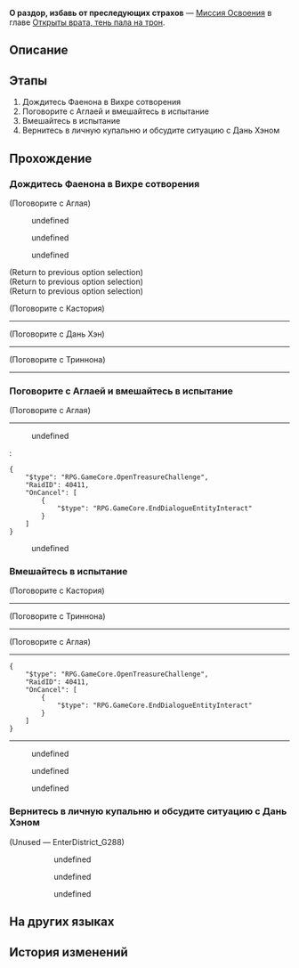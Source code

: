 {{Дополнить|Диалоги.}}
{{Миссия Инфобокс
|id              = 1040201
|Название        = 
|Изображение     = Миссия Освоения О раздор, избавь от преследующих страхов.png
|Тип             = Миссия Освоения
|События         = 
|Глава           = Открыты врата, тень пала на трон
|Условия         = Завершена [[Миссия Освоения]] ''[[О герой, прими ядро пламени]]''
|Персонажи       = Аглая; Голос титана; Дань Хэн; Испуганный стражник священного города; Кастория; Кратер; Мидей; Отголосок божественности; Отзывчивая женщина; Отпрыск титана; Паникующий солдат; Первопроходец; Солдат-доносчик; Стражник священного города; Стражники священного города; Суровый стражник священного города; Трибби; Трибиос; Триннона; Фаенон
|СтартЛокация    = [[Амфореус]] — [[Вихрь сотворения]]
|Локации         = Вихрь сотворения
|Предыдущая      = О герой, прими ядро пламени
|Следующая       = О слава, не испей отравленного вина
|Награды         = Опыт Освоения*300; Звёздный нефрит*40; Путеводитель путешественника*3; Утраченный кристалл*3; Небесная амброзия*120; Кредиты*40 000
}}
'''О раздор, избавь от преследующих страхов''' — [[Миссия Освоения]] в главе [[Открыты врата, тень пала на трон]].

==Описание==
{{Описание|Прошло много времени с тех пор, как Фаенон вошёл в Вихрь сотворения, чтобы пройти испытание раздора. Испытание обернулось провалом, когда Фаенон едва не потерял контроль над собой из-за внутренних демонов, но вам удалось спасти его. Фаенон провалил испытание ядром пламени, и бремя божественной силы Никадора легло на плечи единственного наследного принца Кремноса - златиуса Мидея. Но даже будучи законным наследником раздора, Мидей проявил несвойственную ему нерешительность, сопротивляясь принятию божественной силы, словно слава раздора стала его внутренним демоном.}}

==Этапы==
# Дождитесь Фаенона в Вихре сотворения
# Поговорите с Аглаей и вмешайтесь в испытание
# Вмешайтесь в испытание
# Вернитесь в личную купальню и обсудите ситуацию с Дань Хэном

==Прохождение==
{{Дополнить}}

===Дождитесь Фаенона в Вихре сотворения===
{{Описание миссии|локация=Вихрь сотворения|Прошло немало времени с тех пор, как Фаенон вошёл в Вихрь сотворения, вознамерившись пройти испытание раздора, что не давало златиусам покоя.}}
{{Диалог Начало}}

;(Поговорите с Аглая)
<!--Unknown TalkSentence: 104020009-->
<!--Unknown TalkSentence: 104020010-->
<!--Unknown TalkSentence: 104020011-->
<!--Unknown TalkSentence: 104020012-->
<!--Unknown TalkSentence: 104020013-->
<!--Unknown TalkSentence: 104020014-->
<!--Unknown TalkSentence: 104020015-->
<!--Unknown TalkSentence: 104020016-->
<!--Unknown TalkSentence: 104020017-->
<!--Unknown TalkSentence: 104020018-->
<!--Unknown TalkSentence: 104020019-->
<!--Unknown TalkSentence: 104020020-->
<!--Unknown TalkSentence: 104020021-->
<!--Unknown TalkSentence: 104020022-->
<!--Unknown TalkSentence: 104020023-->
<!--Unknown TalkSentence: 104020024-->
<!--Unknown TalkSentence: 104020025-->
<!--Unknown TalkSentence: 104020026-->
<!--Unknown TalkSentence: 104020027-->
<!--Unknown TalkSentence: 104020028-->
<!--Unknown TalkSentence: 104020029-->
<!--Unknown TalkSentence: 104020030-->
<!--Unknown TalkSentence: 104020031-->
<!--Unknown TalkSentence: 104020032-->
<!--Unknown TalkSentence: 104020033-->
<!--Unknown TalkSentence: 104020034-->
<!--Unknown TalkSentence: 104020035-->
<!--Unknown TalkSentence: 104020036-->
<!--Unknown TalkSentence: 104020037-->
<!--Unknown TalkSentence: 104020038-->
<!--Unknown TalkSentence: 104020039-->
<!--Unknown TalkSentence: 104020040-->
<!--Unknown TalkSentence: 104020041-->
<!--Unknown TalkSentence: 104020042-->
<!--Unknown TalkSentence: 104020043-->
<!--Unknown TalkSentence: 104020044-->
<!--Unknown TalkSentence: 104020045-->
<!--Unknown TalkSentence: 104020046-->
<!--Unknown TalkSentence: 104020047-->
<!--Unknown TalkSentence: 104020048-->
<!--Unknown TalkSentence: 104020049-->
<!--Unknown TalkSentence: 104020050-->
<!--Unknown TalkSentence: 104020051-->
<!--Unknown TalkSentence: 104020052-->
<!--Unknown TalkSentence: 104020053-->
<!--Unknown TalkSentence: 104020054-->
<!--Unknown TalkSentence: 104020055-->
<!--Unknown TalkSentence: 104020056-->
<!--Unknown TalkSentence: 104020057-->
<!--Unknown TalkSentence: 104020058-->
<!--Unknown TalkSentence: 104020059-->
<!--Unknown TalkSentence: 104020060-->
<!--Unknown TalkSentence: 104020061-->
<!--Unknown TalkSentence: 104020062-->
<!--Unknown TalkSentence: 104020063-->
<!--Unknown TalkSentence: 104020064-->
<!--Unknown TalkSentence: 104020065-->
<!--Unknown TalkSentence: 104020066-->
<!--Unknown TalkSentence: 104020067-->
<!--Unknown TalkSentence: 104020068-->
<!--Unknown TalkSentence: 104020069-->
<!--Unknown TalkSentence: 104020070-->
<!--Unknown TalkSentence: 104020071-->
<!--Unknown TalkSentence: 104020072-->
<!--Unknown TalkSentence: 104020073-->
<!--Unknown TalkSentence: 104020074-->
<!--Unknown TalkSentence: 104020075-->
<!--Unknown TalkSentence: 104020076-->
<!--Unknown TalkSentence: 104020077-->
<!--Unknown TalkSentence: 104020078-->
<!--Unknown TalkSentence: 104020079-->
<!--Unknown TalkSentence: 104020080-->
<!--Unknown TalkSentence: 104020081-->
<!--Unknown TalkSentence: 104020082-->
<!--Unknown TalkSentence: 104020083-->
<!--Unknown TalkSentence: 104020084-->
<!--Unknown TalkSentence: 104020085-->
<!--Unknown TalkSentence: 104020086-->
<!--Unknown TalkSentence: 104020087-->
<!--Unknown TalkSentence: 104020088-->
<!--Unknown TalkSentence: 104020089-->
<!--Unknown TalkSentence: 104020090-->
<!--Unknown TalkSentence: 104020091-->
<!--Unknown TalkSentence: 104020092-->
<!--Unknown TalkSentence: 104020093-->
<!--Unknown TalkSentence: 104020094-->
<!--Unknown TalkSentence: 104020095-->
<!--Unknown TalkSentence: 104020096-->
<!--Unknown TalkSentence: 104020097-->
<!--Unknown TalkSentence: 104020098-->
<!--Unknown TalkSentence: 104020099-->
<!--Unknown TalkSentence: 104020100-->
<!--Unknown TalkSentence: 104020101-->
<!--Unknown TalkSentence: 104020102-->
<!--Unknown TalkSentence: 104020103-->
<!--Unknown TalkSentence: 104020104-->
:{{Диалог|Стрелка}} undefined
:{{Диалог|Стрелка}} undefined
:{{Диалог|Стрелка}} undefined
:<!--Unknown TalkSentence: 104020108-->
<!--Unknown TalkSentence: 104020109-->
<!--Unknown TalkSentence: 104020110-->
<!--Unknown TalkSentence: 104020111-->
<!--Unknown TalkSentence: 104020112-->
<!--Unknown TalkSentence: 104020113-->
<!--Unknown TalkSentence: 104020114-->
<!--Unknown TalkSentence: 104020115-->
<!--Unknown TalkSentence: 104020116-->
<!--Unknown TalkSentence: 104020117-->
<!--Unknown TalkSentence: 104020118-->
<!--Unknown TalkSentence: 104020119-->
<!--Unknown TalkSentence: 104020120-->
;(Return to previous option selection)
;(Return to previous option selection)
;(Return to previous option selection)

;(Поговорите с Кастория)
----
<!--Unknown TalkSentence: 104020401-->

;(Поговорите с Дань Хэн)
----
<!--Unknown TalkSentence: 104020601-->

;(Поговорите с Триннона)
----
<!--Unknown TalkSentence: 104020501-->
{{Диалог Конец}}

===Поговорите с Аглаей и вмешайтесь в испытание===
{{Описание миссии|локация=Вихрь сотворения|Испытание Фаенона ядром пламени внезапно пошло не по плану, и в критический момент мы с Касторией и Мидеем решили вмешаться, чтобы спасти Фаенона.}}
{{Диалог Начало}}

;(Поговорите с Аглая)
----
<!--Unknown TalkSentence: 104020201-->
:{{Диалог|Стрелка}} undefined
:<pre>{
	"$type": "RPG.GameCore.OpenTreasureChallenge",
	"RaidID": 40411,
	"OnCancel": [
		{
			"$type": "RPG.GameCore.EndDialogueEntityInteract"
		}
	]
}</pre>
:{{Диалог|Выход}} undefined
:<!--Unknown TalkSentence: 104020204-->

{{Диалог Конец}}

===Вмешайтесь в испытание===
{{Диалог Начало}}

;(Поговорите с Кастория)
----
<!--Unknown TalkSentence: 104020401-->

;(Поговорите с Триннона)
----
<!--Unknown TalkSentence: 104020501-->

;(Поговорите с Аглая)
----
<!--Unknown TalkSentence: 104020304-->
<pre>{
	"$type": "RPG.GameCore.OpenTreasureChallenge",
	"RaidID": 40411,
	"OnCancel": [
		{
			"$type": "RPG.GameCore.EndDialogueEntityInteract"
		}
	]
}</pre>

----
<!--Unknown TalkSentence: 104020700-->
<!--Unknown TalkSentence: 104020701-->
<!--Unknown TalkSentence: 104020702-->
<!--Unknown TalkSentence: 104020703-->
<!--Unknown TalkSentence: 104020704-->
<!--Unknown TalkSentence: 104020705-->
<!--Unknown TalkSentence: 104020706-->
:{{Диалог|Стрелка}} undefined
:<!--Unknown TalkSentence: 104020708-->
:<!--Unknown TalkSentence: 104020709-->
:<!--Unknown TalkSentence: 104020710-->
:<!--Unknown TalkSentence: 104020711-->
:<!--Unknown TalkSentence: 104020712-->
:<!--Unknown TalkSentence: 104020713-->
:<!--Unknown TalkSentence: 104020714-->
::{{tx}}
:{{Диалог|Стрелка}} undefined
:<!--Unknown TalkSentence: 104020710-->
:<!--Unknown TalkSentence: 104020711-->
:<!--Unknown TalkSentence: 104020712-->
:<!--Unknown TalkSentence: 104020713-->
:<!--Unknown TalkSentence: 104020714-->
::{{tx}}
:{{Диалог|Стрелка}} undefined
:<!--Unknown TalkSentence: 104020712-->
:<!--Unknown TalkSentence: 104020713-->
:<!--Unknown TalkSentence: 104020714-->
::{{tx}}
<!--Unknown TalkSentence: 104020712-->
<!--Unknown TalkSentence: 104020713-->
<!--Unknown TalkSentence: 104020714-->
:{{tx}}
{{Диалог Конец}}

===Вернитесь в личную купальню и обсудите ситуацию с Дань Хэном===
{{Описание миссии|локация=Вечный священный город Охема|Разобравшись с делами Фаенона, (Первопроходец) и я вернулись в купальни, чтобы отдохнуть. Что касается нынешней ситуации на Амфореусе, для себя мы сделали некоторые выводы.}}
{{Диалог Начало}}

;(Unused &mdash; EnterDistrict_G288)
:{{tx}}
:<!--Unknown TalkSentence: 104020801-->
::{{Диалог|Стрелка}} undefined
::<!--Unknown TalkSentence: 104020803-->
::<!--Unknown TalkSentence: 104020804-->
::<!--Unknown TalkSentence: 104020805-->
::<!--Unknown TalkSentence: 104020806-->
::<!--Unknown TalkSentence: 104020807-->
::<!--Unknown TalkSentence: 104020808-->
::<!--Unknown TalkSentence: 104020809-->
::<!--Unknown TalkSentence: 104020810-->
::{{Диалог|Стрелка}} undefined
::<!--Unknown TalkSentence: 104020805-->
::<!--Unknown TalkSentence: 104020806-->
::<!--Unknown TalkSentence: 104020807-->
::<!--Unknown TalkSentence: 104020808-->
::<!--Unknown TalkSentence: 104020809-->
::<!--Unknown TalkSentence: 104020810-->
::{{Диалог|Стрелка}} undefined
::<!--Unknown TalkSentence: 104020807-->
::<!--Unknown TalkSentence: 104020808-->
::<!--Unknown TalkSentence: 104020809-->
::<!--Unknown TalkSentence: 104020810-->
:<!--Unknown TalkSentence: 104020807-->
:<!--Unknown TalkSentence: 104020808-->
:<!--Unknown TalkSentence: 104020809-->
:<!--Unknown TalkSentence: 104020810-->
<!--Unknown TalkSentence: 104020024-->
{{Диалог Конец}}

==На других языках==
{{На других языках
|en   = Strife, Dispel the Accompanying Fears
|zhs  = 纷争啊，伐清湮途的悼惧
|zht  = 紛爭啊，伐清湮途的悼懼
|ja   = 紛争よ、消滅の道に広がる恐怖を薙ぎ払え
|ko   = 분쟁이여, 길을 막는 두려움을 토벌하라
|es   = Conflicto, ahuyenta este temor sombrío
|fr   = Conflit, dissipe les peurs héritées
|ru   = О раздор, избавь от преследующих страхов
|th   = ปฏิปักษ์เอ๋ย จงขจัดความกลัวบนเส้นทาง
|vi   = Hỡi Phân Tranh, Hãy Xua Tan Nỗi Sợ Trên Đường
|de   = Zwist, banne die Angst vor dem Ende
|id   = Pertikaian, Hancurkan Ketakutan yang Terpendam
|pt   = Conflito, Dissipar os Medos Acompanhantes
}}

==История изменений==
{{История изменений|3.1}}
